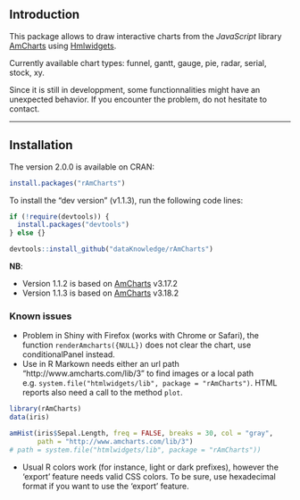 ## Introduction

This package allows to draw interactive charts from the *JavaScript* library [AmCharts][url_amcharts] using [Hmlwidgets][url_htmlwidgets].

Currently available chart types: funnel, gantt, gauge, pie, radar, serial, stock, xy.

Since it is still in developpment, some functionnalities might have an unexpected behavior. If you encounter the problem, do not hesitate to contact.

---

## Installation

The version 2.0.0 is available on CRAN:

```r
install.packages("rAmCharts")
```

To install the "dev version" (v1.1.3), run the following code lines:

```r
if (!require(devtools)) {
  install.packages("devtools")
} else {}

devtools::install_github("dataKnowledge/rAmCharts")
```

**NB**:

* Version 1.1.2 is based on [AmCharts][url_amcharts] v3.17.2
* Version 1.1.3 is based on [AmCharts][url_amcharts] v3.18.2

### Known issues

* Problem in Shiny with Firefox (works with Chrome or Safari), the function `renderAmcharts({NULL})` does not clear the chart, use conditionalPanel instead.
* Use in R Markown needs either an url path "http://www.amcharts.com/lib/3" to find images or a local path e.g. `system.file("htmlwidgets/lib", package = "rAmCharts")`. HTML reports also need a call to the method `plot`.

```r
library(rAmCharts)
data(iris)

amHist(iris$Sepal.Length, freq = FALSE, breaks = 30, col = "gray",
       path = "http://www.amcharts.com/lib/3")
# path = system.file("htmlwidgets/lib", package = "rAmCharts"))

```

* Usual R colors work (for instance, light or dark prefixes), however the 'export' feature needs valid CSS colors. To be sure, use hexadecimal format if you want to use the 'export' feature.

[url_amcharts]: http://www.amcharts.com
[url_htmlwidgets]: http://www.htmlwidgets.org
[path_histogram]: ./img/histogram.png
[path_boxplot]: ./img/boxplot.png
